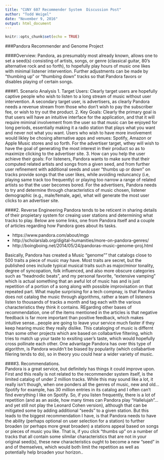 ```yaml
---
title: "CUNY 607 Recommender System  Discussion Post"
author: "Todd Weigel"
date: "November 9, 2016"
output: html_document
---
```


```r
knitr::opts_chunk$set(echo = TRUE)
```


###Pandora Recommender and Genome Project

####Overview:  Pandora, as presumably most already known, allows one to set a seed(s) consisting of artists, songs, or genre (classical guitar, 80's alternative rock and so forth), to hopefully play hours of music one likes with minimal listener intervention.  Further adjustments can be made by "thumbing up" or "thumbing down" tracks so that Pandora favors or disables playing of certain songs.

####1. Scenario Analysis
1.  Target Users:  Clearly target users are hopefully captive people who wish to listen to a long stream of music without user intervention.  A secondary target user, is advertisers, as clearly Pandora needs a revenue stream from those who don't wish to pay the subscriber fee, or wish to try out the product.
2.  Key Goals:  Clearly the primary goal is that users will have an intuitive interface for the application, and that it will require miminal involvement from the user so that music can be enjoyed for long periods, essentially making it a radio station that plays what you want and never not what you want. Users who wish to have more involvement would likley be chosing alternative apps and venues: Spotify, Amazon or Apple Music stores and so forth.  For the advertiser target, wthey will wish to have the goal of generating the most interest in their product so as to maximize clicking to the advertiser site.
3.  How can you help the user achieve their goals:  For listeners, Pandora wants to make sure that their computed related artists and songs from a given seed, and from further user refinement with additional seeds and user "thumbs up or down" on tracks provide songs that the user likes, while avoiding reduncancy (i.e, playing same track too frequently) or playing too narrow a range of related artists so that the user becomes bored.  For the advertisers, Pandora needs to try and determine through characteristics of music chosen, listener demographic (e.g., male/female, age), what will generate the most user clicks to an advertiser site.

####2.  Reverse Engineering 
Pandora tends to be reticent in sharing details of  their propietary system for creaing user stations and determining what tracks to play.  Below are some links, one from Pandora itself and a couple of articles regarding how Pandora goes about its tasks.
    
*    https://www.pandora.com/about/mgp
*    http://scholarslab.org/digital-humanities/more-on-pandora-genres/
*    http://boingboing.net/2014/05/24/pandoras-music-genome-proj.html
    
Basically, Pandora has created a Music "genome"" that catalogs close to 500 traits a piece of music may have.  Most traits are secret, but the published ones include typical musical traits such as major/minor tonality, degree of syncopation, folk influenced, and also more obscure categories such as "headnodic beats", and my personal favorite, "extensive vamping" which is actual something that an awful lot of music has and is just repetition of a portion of a song along with possible improvisation on that repeated part. What maybe surprising for a tech compnay, is that Pandora does not catalog the music through algorithms, rather a team of listeners listen to thousands of tracks a month and tag each with the various characteristics they think it contains.  REgarding other bases of recommendation, one of the items mentioned in the articles is that negative feedback is far more important than positive feedback, which makes intuitive sense...people are going to leave your service much faster if they keep hearing music they really dislike.  This cataloging of music is differnt than some other projects which are based on collabartive filtering, which tries to match up your taste to exsiting user's taste, which would hopefully cross pollinate each other.  One advantage Pandora has over this type of algorithm, is Pandora wouldn't be biased by popularity (which collabartive filering tends to do), so in theory you could hear a wider variety of music. 

####3.  Recommendations.  
Pandora is a great service, but definitely has things it could improve upon.  First and this really is not related to the recommender system itself, is the limited catalog of under 2 million tracks.  While this may sound like a lot, it really isn't though, when one ponders all the genres of music, new and old...Spotify for example, has 30 million entries in its catalog and I often can't find everything I like on Spotify.  So, if you listen frequently, there is a lot of repetition (and as an aside, how many times can Pandora play "Hallelujah"...and yet still not play the Leonard Cohen version), although that can be mitigated some by adding additional "seeds" to a given station.  But this leads to the biggest recommendation I have, is that Pandora needs to have the ability (perhaps optional on user selection for a station) to further broaden (or perhaps more great broaden) a stations appeal based on songs or pieces of music you like.  That is, if you click "thumbs up" on a number of tracks that all contain some silmilar characteristics that are not in your original seed(s), these new characteristics ought to become a new "seed" in and of themselves, which would both limit the repetition as well as potentially help broaden your horizon..
    
    
